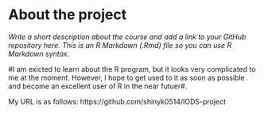 
# About the project

*Write a short description about the course and add a link to your GitHub repository here. This is an R Markdown (.Rmd) file so you can use R Markdown syntax.*

#I am exicted to learn about the R program, but it looks very complicated to me at the moment. However, I hope to get used to it as soon as possible and become an excellent user of R in the near futuer#.

My URL is as follows:
https://github.com/shinyk0514/IODS-project    